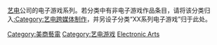[[艺电|艺电]]公司的电子游戏系列。若分类中有非电子游戏作品条目，请将该分类归入[[:Category:艺电跨媒体制作|:Category:艺电跨媒体制作]]，并另设子分类“XX系列电子游戏”归于此处。

[[Category:美商藝電|Category:美商藝電]]
[[Category:艺电游戏|Category:艺电游戏]]
[[Category:各公司电子游戏系列|Electronic Arts]]